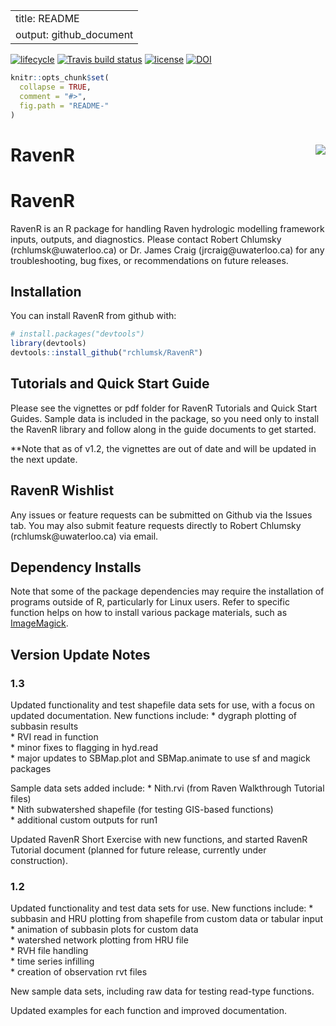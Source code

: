 
---
title: README
output: github_document
---

[![lifecycle](https://img.shields.io/badge/lifecycle-experimental-orange.svg)](https://www.tidyverse.org/lifecycle/#experimental) [![Travis build status](https://travis-ci.org/rchlumsk/RavenR.svg?branch=master)](https://travis-ci.org/rchlumsk/RavenR)
[![license](https://img.shields.io/badge/license-GPL3-lightgrey.svg)](https://choosealicense.com/)
[![DOI](https://zenodo.org/badge/DOI/10.5281/zenodo.3468442.svg)](https://doi.org/10.5281/zenodo.3468442)


```r
knitr::opts_chunk$set(
  collapse = TRUE,
  comment = "#>",
  fig.path = "README-"
)
```

# RavenR <img src="man/figures/RavenR_logo.png" align="right" />

# RavenR

RavenR is an R package for handling Raven hydrologic modelling framework inputs, outputs, and diagnostics. Please contact Robert Chlumsky (rchlumsk@uwaterloo.ca) or Dr. James Craig (jrcraig@uwaterloo.ca) for any troubleshooting, bug fixes, or recommendations on future releases.

## Installation

You can install RavenR from github with:

```r
# install.packages("devtools")
library(devtools)
devtools::install_github("rchlumsk/RavenR")
```

## Tutorials and Quick Start Guide

Please see the vignettes or pdf folder for RavenR Tutorials and Quick Start Guides. Sample data is included in the package, so you need only to install the RavenR library and follow along in the guide documents to get started.

**Note that as of v1.2, the vignettes are out of date and will be updated in the next update.

## RavenR Wishlist

Any issues or feature requests can be submitted on Github via the Issues tab. You may also submit feature requests directly to Robert Chlumsky (rchlumsk@uwaterloo.ca) via email.

## Dependency Installs

Note that some of the package dependencies may require the installation of programs outside of R, particularly for Linux users. Refer to specific function helps on how to install various package materials, such as [ImageMagick](https://www.imagemagick.org/script/download.php). 

## Version Update Notes

### 1.3

Updated functionality and test shapefile data sets for use, with a focus on updated documentation. New functions include:
* dygraph plotting of subbasin results  
* RVI read in function  
* minor fixes to flagging in hyd.read  
* major updates to SBMap.plot and SBMap.animate to use sf and magick packages  

Sample data sets added include:
* Nith.rvi (from Raven Walkthrough Tutorial files)  
* Nith subwatershed shapefile (for testing GIS-based functions)  
* additional custom outputs for run1  

Updated RavenR Short Exercise with new functions, and started RavenR Tutorial document (planned for future release, currently under construction).

### 1.2

Updated functionality and test data sets for use. New functions include:
* subbasin and HRU plotting from shapefile from custom data or tabular input  
* animation of subbasin plots for custom data  
* watershed network plotting from HRU file  
* RVH file handling  
* time series infilling  
* creation of observation rvt files  

New sample data sets, including raw data for testing read-type functions.

Updated examples for each function and improved documentation.

